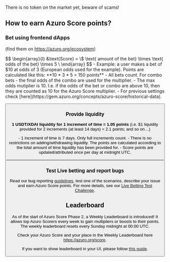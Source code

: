 
<PageHeadline
  title="Azuro Score"
  subTitle="Azuro Score points will be convertible into $AZUR tokens after the $AZUR token is launched"
/>


<Callout type="alert">
  There is no token on the market yet, beware of scams!
</Callout>


## How to earn Azuro Score points?

### Bet using frontend dApps
(find them on https://azuro.org/ecosystem)

<Formula>
$$
\begin{array}{l}
&\text{Score} = \$ \text{ amount of the bet} \times \text{ odds of the bet} \times 5 \
\end{array}
$$
</Formula>

<Callout type="info">
  - Example: a user makes a bet of $10 at odds of 3 (European odds used for the example). Points are calculated like this: **10 * 3 * 5 = 150 points**
  - All bets count. For combo bets - the final odds of the combo are used for the multiplier.
  - The max odds mutiplier is 10. I.e. if the odds of the bet or combo are above 10, then they are counted as 10 for the Azuro Score multiplier.
  - For previous settings check [here](https://gem.azuro.org/concepts/azuro-score/historical-data).
</Callout>

<Button
  className="mt-6"
  title="Go to Frontends"
  toTab="https://azuro.org/ecosystem"
/>


### Provide liquidity

**1 USDT/XDAI liquidity for 1 increment of time = 1.05 points** (i.e. \$1 liquidity provided for 2 increments
(at least 14 days) = 2.1 points; and so on…)

<Callout type="info">
  - 1 increment of time is 7 days. Only full increments count.
  - There is no restrictions on adding/withdrawing liquidity. The points are calculated according to the total amount of time liquidity has been provided for.
  - Score points are updated/attributed once per day at midnight UTC.
</Callout>


<Button
  className="mt-6"
  title="Go to Liquidity Pools"
  toTab="https://www.azuro.org/liquidity"
/>

### Test Live betting and report bugs

Read our bug reporting [guidelines](/community/live-betting-test-challenge), test one of the scenarios, describe your issue and earn Azuro Score points.
For more details, see our [Live Betting Test Challenge](/community/live-betting-test-challenge).


## Leaderboard

<Callout type="info">
  As of the start of Azuro Score Phase 2, a Weekly Leaderboard is introduced! It allows top Azuro Scorers every week to gain multipliers or boosts to their points. The weekly leaderboard resets every Sunday midnight at 00:00 UTC.
</Callout>

Check your Azuro Score and your place in the Weekly Leaderboard here https://azuro.org/score.

If you want to show leaderboard in your UI, please follow [this guide](/guides/azuro-score).

